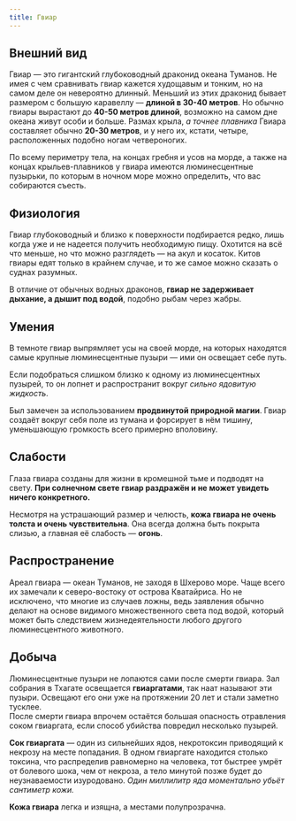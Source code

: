 ```yaml
---
title: Гвиар
---
```



<ButtonCover src="/menu/guidebook/books/bestiary/draconides/gviar/pic.jpg" title="Гвиар" author="Jonah Lobe" authorHref="https://www.artstation.com/jonahlobe"/>

## Внешний вид
Гвиар — это гигантский глубоководный драконид океана Туманов. Не имея с чем сравнивать гвиар кажется худощавым и тонким, но на самом деле он невероятно длинный. Меньший из этих драконид бывает размером с большую каравеллу — **длиной в 30-40 метров**. Но обычно гвиары вырастают до **40-50 метров длиной**, возможно на самом дне океана живут особи и больше. Размах крыла, *а точнее плавника* Гвиара составляет обычно **20-30 метров**, и у него их, кстати, четыре, расположенных подобно ногам четвероногих.

По всему периметру тела, на концах гребня и усов на морде, а также на концах крыльев-плавников у гвиара имеются люминесцентные пузырьки, по которым в ночном море можно определить, что вас собираются съесть.

## Физиология
Гвиар глубоководный и близко к поверхности подбирается редко, лишь когда уже и не надеется получить необходимую пищу. Охотится на всё что меньше, но что можно разглядеть — на акул и косаток. Китов гвиары едят только в крайнем случае, и то же самое можно сказать о суднах разумных.

В отличие от обычных водных драконов, **гвиар не задерживает дыхание, а дышит под водой**, подобно рыбам через жабры.

## Умения
В темноте гвиар выпрямляет усы на своей морде, на которых находятся самые крупные люминесцентные пузыри — ими он освещает себе путь.

Если подобраться слишком близко к одному из люминесцентных пузырей, то он лопнет и распространит вокруг *сильно ядовитую жидкость*. 

Был замечен за использованием **продвинутой природной магии**. Гвиар создаёт вокруг себя поле из тумана и форсирует в нём тишину, уменьшающую громкость всего примерно вполовину.

## Слабости
Глаза гвиара созданы для жизни в кромешной тьме и подводят на свету. **При солнечном свете гвиар раздражён и не может увидеть ничего конкретного.**

Несмотря на устрашающий размер и челюсть, **кожа гвиара не очень толста и очень чувствительна**. Она всегда должна быть покрыта слизью, а главная её слабость — **огонь**. 

## Распространение
Ареал гвиара — океан Туманов, не заходя в Шхерово море. Чаще всего их замечали к северо-востоку от острова Кватайриса. Но не исключено, что многие из случаев ложны, ведь заявления обычно делают на основе видимого множественного света под водой, который может быть следствием жизнедеятельности любого другого люминесцентного животного.

## Добыча
Люминесцентные пузыри не лопаются сами после смерти гвиара. Зал собрания в Тхагате освещается **гвиаргатами**, так наат называют эти пузыри. Освещают его они уже на протяжении 20 лет и стали заметно тусклее.  
После смерти гвиара впрочем остаётся большая опасность отравления соком гвиаргата, если способ убийства повредил несколько пузырей.

**Сок гвиаргата** — один из сильнейших ядов, некротоксин приводящий к некрозу на месте попадания. В одном гвиаргате находится столько токсина, что распределив равномерно на человека, тот быстрее умрёт от болевого шока, чем от некроза, а тело минутой позже будет до неузнаваемости изуродовано. *Один миллилитр яда моментально убьёт сантиметр кожи.*

**Кожа гвиара** легка и изящна, а местами полупрозрачна.
